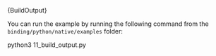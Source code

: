 
<CodeBlock className="language-python">
  {BuildOutput}
</CodeBlock>

You can run the example by running the following command from the `binding/python/native/examples` folder:

<CodeBlock className="language-bash">
    python3 11_build_output.py
</CodeBlock>
